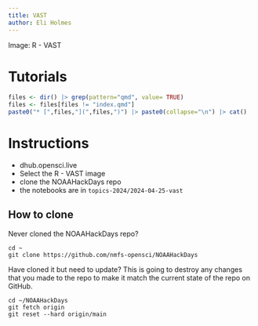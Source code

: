 ```yaml
---
title: VAST
author: Eli Holmes
---
```


Image: R - VAST

# Tutorials

```r
files <- dir() |> grep(pattern="qmd", value= TRUE)
files <- files[files != "index.qmd"]
paste0("* [",files,"](",files,")") |> paste0(collapse="\n") |> cat()
```

# Instructions

-   dhub.opensci.live
-   Select the R - VAST image
-   clone the NOAAHackDays repo
-   the notebooks are in `topics-2024/2024-04-25-vast`

## How to clone

Never cloned the NOAAHackDays repo?

```         
cd ~
git clone https://github.com/nmfs-opensci/NOAAHackDays
```

Have cloned it but need to update? This is going to destroy any changes that you made to the repo to make it match the current state of the repo on GitHub.

```  
cd ~/NOAAHackDays
git fetch origin
git reset --hard origin/main
```
